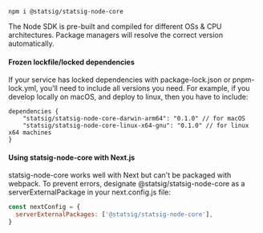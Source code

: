 ```shell
npm i @statsig/statsig-node-core
```

The Node SDK is pre-built and compiled for different OSs & CPU architectures. Package managers will resolve the correct version automatically.

#### Frozen lockfile/locked dependencies
If your service has locked dependencies with package-lock.json or pnpm-lock.yml, you'll need to include all versions you need. For example, if you develop locally on macOS, and deploy to linux, then you have to include:

```
dependencies {
    "statsig/statsig-node-core-darwin-arm64": "0.1.0" // for macOS
    "statsig/statsig-node-core-linux-x64-gnu": "0.1.0" // for linux x64 machines
}
```

#### Using statsig-node-core with Next.js

statsig-node-core works well with Next but can't be packaged with webpack. To prevent errors, designate @statsig/statsig-node-core as a serverExternalPackage in your next.config.js file:
```jsx
const nextConfig = {
  serverExternalPackages: ['@statsig/statsig-node-core'],
}
```
